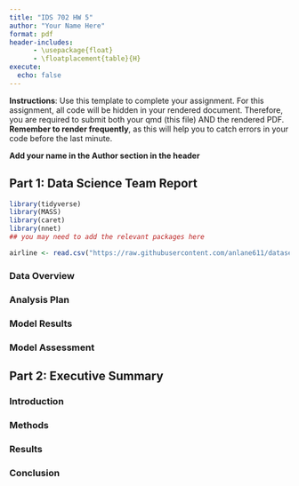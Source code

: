 ```yaml
---
title: "IDS 702 HW 5"
author: "Your Name Here"
format: pdf
header-includes:
      - \usepackage{float}
      - \floatplacement{table}{H}
execute:
  echo: false
---
```


**Instructions**: Use this template to complete your assignment. For this assignment, all code will be hidden in your rendered document. Therefore, you are required to submit both your qmd (this file) AND the rendered PDF. **Remember to render frequently**, as this will help you to catch errors in your code before the last minute.

**Add your name in the Author section in the header**

\newpage

## Part 1: Data Science Team Report

```r
library(tidyverse)
library(MASS)
library(caret)
library(nnet)
## you may need to add the relevant packages here

airline <- read.csv("https://raw.githubusercontent.com/anlane611/datasets/refs/heads/main/airline_survey.csv")
```

### Data Overview

### Analysis Plan

### Model Results

### Model Assessment

\newpage

## Part 2: Executive Summary

### Introduction

### Methods

### Results

### Conclusion
